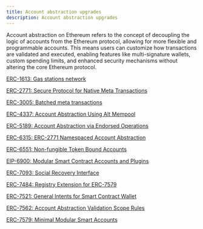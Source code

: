 ```yaml
---
title: Account abstraction upgrades
description: Account abstraction upgrades
---
```


Account abstraction on Ethereum refers to the concept of decoupling the logic of accounts from the Ethereum protocol, allowing for more flexible and programmable accounts. This means users can customize how transactions are validated and executed, enabling features like multi-signature wallets, custom spending limits, and enhanced security mechanisms without altering the core Ethereum protocol.

[ERC-1613: Gas stations network](https://eips.ethereum.org/EIPS/eip-1613)

[ERC-2771: Secure Protocol for Native Meta Transactions](https://eips.ethereum.org/EIPS/eip-2771)

[ERC-3005: Batched meta transactions](https://eips.ethereum.org/EIPS/eip-3005)

[ERC-4337: Account Abstraction Using Alt Mempool](https://eips.ethereum.org/EIPS/eip-4337)

[ERC-5189: Account Abstraction via Endorsed Operations](https://eips.ethereum.org/EIPS/eip-5189)

[ERC-6315: ERC-2771 Namespaced Account Abstraction](https://eips.ethereum.org/EIPS/eip-6315)

[ERC-6551: Non-fungible Token Bound Accounts](https://eips.ethereum.org/EIPS/eip-6551)

[EIP-6900: Modular Smart Contract Accounts and Plugins](https://eips.ethereum.org/EIPS/eip-6900)

[ERC-7093: Social Recovery Interface](https://eips.ethereum.org/EIPS/eip-7093)

[ERC-7484: Registry Extension for ERC-7579](https://eips.ethereum.org/EIPS/eip-7484)

[ERC-7521: General Intents for Smart Contract Wallet](https://eips.ethereum.org/EIPS/eip-7521)

[ERC-7562: Account Abstraction Validation Scope Rules](https://eips.ethereum.org/EIPS/eip-7562)

[ERC-7579: Minimal Modular Smart Accounts](https://eips.ethereum.org/EIPS/eip-7579)

